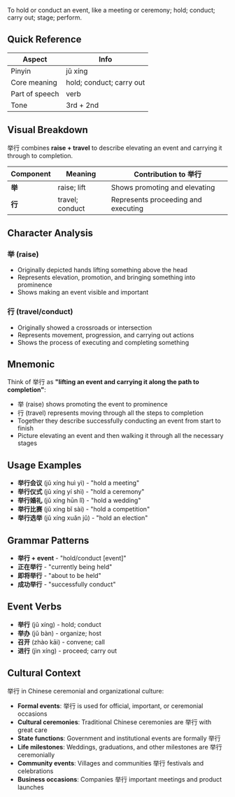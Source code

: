 To hold or conduct an event, like a meeting or ceremony; hold; conduct; carry out; stage; perform.

## Quick Reference

| Aspect         | Info                     |
| -------------- | ------------------------ |
| Pinyin         | jǔ xíng                  |
| Core meaning   | hold; conduct; carry out |
| Part of speech | verb                     |
| Tone           | 3rd + 2nd                |

## Visual Breakdown

举行 combines **raise + travel** to describe elevating an event and carrying it through to
completion.

| Component | Meaning         | Contribution to 举行                |
| --------- | --------------- | ----------------------------------- |
| **举**    | raise; lift     | Shows promoting and elevating       |
| **行**    | travel; conduct | Represents proceeding and executing |

## Character Analysis

### 举 (raise)

- Originally depicted hands lifting something above the head
- Represents elevation, promotion, and bringing something into prominence
- Shows making an event visible and important

### 行 (travel/conduct)

- Originally showed a crossroads or intersection
- Represents movement, progression, and carrying out actions
- Shows the process of executing and completing something

## Mnemonic

Think of 举行 as **"lifting an event and carrying it along the path to completion"**:

- 举 (raise) shows promoting the event to prominence
- 行 (travel) represents moving through all the steps to completion
- Together they describe successfully conducting an event from start to finish
- Picture elevating an event and then walking it through all the necessary stages

## Usage Examples

- **举行会议** (jǔ xíng huì yì) - "hold a meeting"
- **举行仪式** (jǔ xíng yí shì) - "hold a ceremony"
- **举行婚礼** (jǔ xíng hūn lǐ) - "hold a wedding"
- **举行比赛** (jǔ xíng bǐ sài) - "hold a competition"
- **举行选举** (jǔ xíng xuǎn jǔ) - "hold an election"

## Grammar Patterns

- **举行 + event** - "hold/conduct [event]"
- **正在举行** - "currently being held"
- **即将举行** - "about to be held"
- **成功举行** - "successfully conduct"

## Event Verbs

- **举行** (jǔ xíng) - hold; conduct
- **举办** (jǔ bàn) - organize; host
- **召开** (zhào kāi) - convene; call
- **进行** (jìn xíng) - proceed; carry out

## Cultural Context

举行 in Chinese ceremonial and organizational culture:

- **Formal events**: 举行 is used for official, important, or ceremonial occasions
- **Cultural ceremonies**: Traditional Chinese ceremonies are 举行 with great care
- **State functions**: Government and institutional events are formally 举行
- **Life milestones**: Weddings, graduations, and other milestones are 举行 ceremonially
- **Community events**: Villages and communities 举行 festivals and celebrations
- **Business occasions**: Companies 举行 important meetings and product launches
